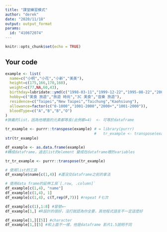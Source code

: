 ---
title: "課堂練習模式"
author: "derek"
date: "2020/11/18"
output: output_format
params:
  id: "410672074"
---

```{r setup, include=FALSE}
knitr::opts_chunk$set(echo = TRUE)
```

## Your code
```{r}
example <- list(
  name=c("小明","小花","小新","美美"),
  height=c(175,166,170,160),
  weight=c(77,NA,60,43),
  birthday=lubridate::ymd(c("1998-03-11","1999-12-22","1995-08-22","2001-10-10")),
  hobby=c("美食 旅遊","旅遊 時尚","3C 美食","音樂 旅遊"),
  residence=c("Taipei","New Taipei","Taichung","Kaohsiung"),
  allowance=factor(c("0-1000","1001-2000","2000+","1001-2000")),
  bloodType=c("A","B","B","O")
)
#狹義的list，因為他裡面的元素都等長(此例都=4)  <- 可等於dataframe
```

```{r}
tr_example <- purrr::transpose(example) # = library(purrr)
                                        #   tr_example <- transpose(example)
str(tr_example)
```

```{r}
df_example <- as.data.frame(example)
#轉成dataframe，過去list的element 變成在dataframe裡的variables
```

```{r}
tr_tr_example <- purrr::transpose(tr_example)
```

```{r}
# 使用list的工具
df_example$name[c(1,4)] #還沒交dataframe之前的拿法

# 使用data frame的延伸工具`[.row, .column]`
df_example[c(1,4), "name"]
df_example[c(1,4), 1]
df_example[c(1,4), c(T,rep(F,7))] #repeat F七次

df_example[c(1),1:8] #冒號=~
df_example[1,] #R設計的很好，沒打就認為你全要，其他程式語言不一定這麼好
```

```{r}
df_example[1,][[5]] #character
df_example[1,][5] #和上面不一樣，他是dataframe 影片1.5說明不同
```

